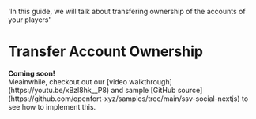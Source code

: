   'In this guide, we will talk about transfering ownership of the accounts of your players'

# Transfer Account Ownership

<Note>
  <strong>Coming soon!</strong>
  <br /> Meainwhile, checkout out our [video walkthrough](https://youtu.be/xBzl8hk__P8)
  and sample [GitHub source](https://github.com/openfort-xyz/samples/tree/main/ssv-social-nextjs)
  to see how to implement this.
</Note>
